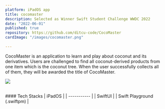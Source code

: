 ```yaml
---
platform: iPadOS app
title: cocomaster
description: Selected as Winner Swift Student Challenge WWDC 2022 
date: "2022-06-01"
published: true
repository: https://github.com/ditcu-code/CocoMaster
cardImage: "/images/cocomaster.png"
  
---
```


CocoMaster is an application to learn and play about coconut and its derivatives. Users are challenged to find all coconut-derived products from one item which is the coconut tree. When the user successfully collects all of them, they will be awarded the title of CocoMaster.

![](/images/cocomaster.png)

<br />
#### Tech Stacks
| iPadOS     | 
| ----------- |
| SwiftUI      | 
| Swift Playground (.swiftpm)      | 
